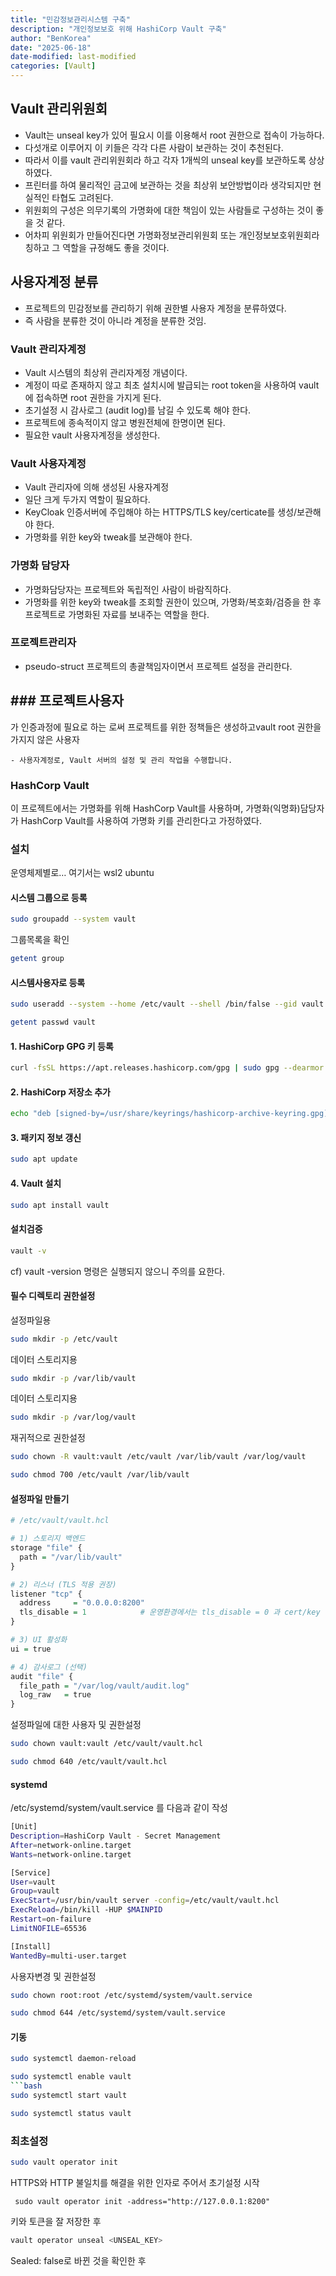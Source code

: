```yaml
---
title: "민감정보관리시스템 구축"
description: "개인정보보호 위해 HashiCorp Vault 구축"
author: "BenKorea"
date: "2025-06-18"
date-modified: last-modified
categories: [Vault]
---
```


## Vault 관리위원회

-   Vault는 unseal key가 있어 필요시 이를 이용해서 root 권한으로 접속이 가능하다.
-   다섯개로 이루어지 이 키들은 각각 다른 사람이 보관하는 것이 추천된다.
-   따라서 이를 vault 관리위원회라 하고 각자 1개씩의 unseal key를 보관하도록 상상하였다.
-   프린터를 하여 물리적인 금고에 보관하는 것을 최상위 보안방법이라 생각되지만 현실적인 타협도 고려된다.
-   위원회의 구성은 의무기록의 가명화에 대한 책임이 있는 사람들로 구성하는 것이 좋을 것 같다.
-   어차피 위원회가 만들어진다면 가명화정보관리위원회 또는 개인정보보호위원회라 칭하고 그 역할을 규정해도 좋을 것이다.

## 사용자계정 분류

-   프로젝트의 민감정보를 관리하기 위해 권한별 사용자 계정을 분류하였다.
-   즉 사람을 분류한 것이 아니라 계정을 분류한 것임.

### Vault 관리자계정

-   Vault 시스템의 최상위 관리자계정 개념이다.
-   계정이 따로 존재하지 않고 최초 설치시에 발급되는 root token을 사용하여 vault에 접속하면 root 권한을 가지게 된다.
-   초기설정 시 감사로그 (audit log)를 남길 수 있도록 해야 한다.
-   프로젝트에 종속적이지 않고 병원전체에 한명이면 된다.
-   필요한 vault 사용자계정을 생성한다.

### Vault 사용자계정

-   Vault 관리자에 의해 생성된 사용자계정
-   일단 크게 두가지 역할이 필요하다.
-   KeyCloak 인증서버에 주입해야 하는 HTTPS/TLS key/certicate를 생성/보관해야 한다.
-   가명화를 위한 key와 tweak를 보관해야 한다.

### 가명화 담당자

-   가명화담당자는 프로젝트와 독립적인 사람이 바람직하다.
-   가명화를 위한 key와 tweak를 조회할 권한이 있으며, 가명화/복호화/검증을 한 후 프로젝트로 가명화된 자료를 보내주는 역할을 한다.

### 프로젝트관리자

-   pseudo-struct 프로젝트의 총괄책임자이면서 프로젝트 설정을 관리한다.

## \### 프로젝트사용자

가 인증과정에 필요로 하는 로써 프로젝트를 위한 정책들은 생성하고vault root 권한을 가지지 않은 사용자

```         
- 사용자계정로, Vault 서버의 설정 및 관리 작업을 수행합니다.
```

### HashCorp Vault

이 프로젝트에서는 가명화를 위해 HashCorp Vault를 사용하며, 가명화(익명화)담당자가 HashCorp Vault를 사용하여 가명화 키를 관리한다고 가정하였다.

### 설치

운영체제별로... 여기서는 wsl2 ubuntu

#### 시스템 그룹으로 등록

``` bash
sudo groupadd --system vault
```

그룹목록을 확인

``` bash
getent group
```

#### 시스템사용자로 등록

``` bash
sudo useradd --system --home /etc/vault --shell /bin/false --gid vault vault
```

``` bash
getent passwd vault
```

#### 1. HashiCorp GPG 키 등록

``` bash
curl -fsSL https://apt.releases.hashicorp.com/gpg | sudo gpg --dearmor -o /usr/share/keyrings/hashicorp-archive-keyring.gpg
```

#### 2. HashiCorp 저장소 추가

``` bash
echo "deb [signed-by=/usr/share/keyrings/hashicorp-archive-keyring.gpg] https://apt.releases.hashicorp.com $(lsb_release -cs) main" | sudo tee /etc/apt/sources.list.d/hashicorp.list
```

#### 3. 패키지 정보 갱신

``` bash
sudo apt update
```

#### 4. Vault 설치

``` bash
sudo apt install vault
```

#### 설치검증

``` bash
vault -v
```

cf) vault -version 명령은 실행되지 않으니 주의를 요한다.

#### 필수 디렉토리 권한설정

설정파일용

``` bash
sudo mkdir -p /etc/vault
```

데이터 스토리지용

``` bash
sudo mkdir -p /var/lib/vault
```

데이터 스토리지용

``` bash
sudo mkdir -p /var/log/vault
```

재귀적으로 권한설정

``` bash
sudo chown -R vault:vault /etc/vault /var/lib/vault /var/log/vault
```

``` bash
sudo chmod 700 /etc/vault /var/lib/vault
```

#### 설정파일 만들기

```r
# /etc/vault/vault.hcl

# 1) 스토리지 백엔드
storage "file" {
  path = "/var/lib/vault"
}

# 2) 리스너 (TLS 적용 권장)
listener "tcp" {
  address     = "0.0.0.0:8200"
  tls_disable = 1            # 운영환경에서는 tls_disable = 0 과 cert/key 설정 사용
}

# 3) UI 활성화
ui = true

# 4) 감사로그 (선택)
audit "file" {
  file_path = "/var/log/vault/audit.log"
  log_raw   = true
}
```

설정파일에 대한 사용자 및 권한설정

``` bash
sudo chown vault:vault /etc/vault/vault.hcl
```

``` bash
sudo chmod 640 /etc/vault/vault.hcl
```

#### systemd

/etc/systemd/system/vault.service 를 다음과 같이 작성

``` bash
[Unit]
Description=HashiCorp Vault - Secret Management
After=network-online.target
Wants=network-online.target

[Service]
User=vault
Group=vault
ExecStart=/usr/bin/vault server -config=/etc/vault/vault.hcl
ExecReload=/bin/kill -HUP $MAINPID
Restart=on-failure
LimitNOFILE=65536

[Install]
WantedBy=multi-user.target
```

사용자변경 및 권한설정

``` bash
sudo chown root:root /etc/systemd/system/vault.service
```

``` bash
sudo chmod 644 /etc/systemd/system/vault.service
```

#### 기동

``` bash
sudo systemctl daemon-reload
```

``` bash
sudo systemctl enable vault
```bash
sudo systemctl start vault 
```

``` bash
sudo systemctl status vault
```

### 최초설정

``` bash
sudo vault operator init
```

HTTPS와 HTTP 불일치를 해결을 위한 인자로 주어서 초기설정 시작

```         
 sudo vault operator init -address="http://127.0.0.1:8200"
```

키와 토큰을 잘 저장한 후

``` bash
vault operator unseal <UNSEAL_KEY>
```

Sealed: false로 바뀐 것을 확인한 후
